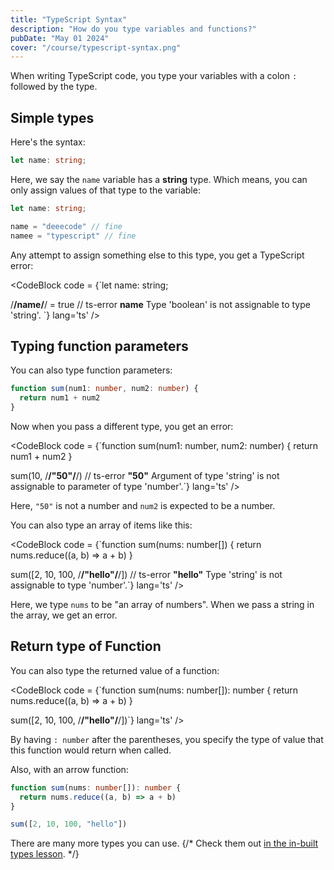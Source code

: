 ```yaml
---
title: "TypeScript Syntax"
description: "How do you type variables and functions?"
pubDate: "May 01 2024"
cover: "/course/typescript-syntax.png"
---
```



When writing TypeScript code, you type your variables with a colon `:` followed by the type.

## Simple types

Here's the syntax:

```ts
let name: string;
```

Here, we say the `name` variable has a **string** type. Which means, you can only assign values of that type to the variable:

```ts
let name: string;

name = "deeecode" // fine
namee = "typescript" // fine
```

Any attempt to assign something else to this type, you get a TypeScript error:

<CodeBlock
  code = {`let name: string; 

/**/name/**/ = true
// ts-error **name** Type 'boolean' is not assignable to type 'string'.
`}
  lang='ts'
/>

## Typing function parameters

You can also type function parameters:

```ts
function sum(num1: number, num2: number) {
  return num1 + num2
}
```

Now when you pass a different type, you get an error:

<CodeBlock
  code = {`function sum(num1: number, num2: number) {
  return num1 + num2
}

sum(10, /**/"50"/**/)
// ts-error **"50"** Argument of type 'string' is not assignable to parameter of type 'number'.`}
  lang='ts'
/>

Here, `"50"` is not a number and `num2` is expected to be a number.

You can also type an array of items like this:

<CodeBlock
  code = {`function sum(nums: number[]) {
  return nums.reduce((a, b) => a + b)
}

sum([2, 10, 100, /**/"hello"/**/])
// ts-error **"hello"** Type 'string' is not assignable to type 'number'.`}
  lang='ts'
/>

Here, we type `nums` to be "an array of numbers".  When we pass a string in the array, we get an error.

## Return type of Function

You can also type the returned value of a function:

<CodeBlock
  code = {`function sum(nums: number[]): number {
  return nums.reduce((a, b) => a + b)
}

sum([2, 10, 100, /**/"hello"/**/])`}
  lang='ts'
/>

By having `: number` after the parentheses, you specify the type of value that this function would return when called.

Also, with an arrow function:

```ts
function sum(nums: number[]): number {
  return nums.reduce((a, b) => a + b)
}

sum([2, 10, 100, "hello"])
```

There are many more types you can use.
{/* Check them out [in the in-built types lesson](#). */}